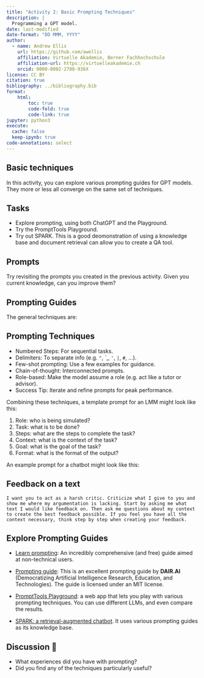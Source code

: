 ```yaml
---
title: "Activity 2: Basic Prompting Techniques"
description: |
  Programming a GPT model.
date: last-modified
date-format: "DD MMM, YYYY"
author: 
  - name: Andrew Ellis
    url: https://github.com/awellis
    affiliation: Virtuelle Akademie, Berner Fachhochschule
    affiliation-url: https://virtuelleakademie.ch
    orcid: 0000-0002-2788-936X
license: CC BY
citation: true
bibliography: ../bibliography.bib
format:
    html:
        toc: true
        code-fold: true
        code-link: true
jupyter: python3
execute: 
  cache: false
  keep-ipynb: true
code-annotations: select
---
```


## Basic techniques


In this activity, you can explore various prompting guides for GPT models. They more or less all converge on the same set of techniques.

## Tasks

- Explore prompting, using both ChatGPT and the Playground. 
- Try the PromptTools Playground.
- Try out SPARK. This is a good deomonstration of using a knowledge base and document retrieval can allow you to create a QA tool.

:::{.callout-tip}
## Prompts

Try revisiting the prompts you created in the previous activity. Given you current knowledge, can you improve them?
:::


## Prompting Guides

The general techniques are:

:::{.callout-note}
## Prompting Techniques
- Numbered Steps: For sequential tasks.
- Delimiters: To separate info (e.g. `"`, \`,, `'`, `|`, `#`, ...).
- Few-shot prompting: Use a few examples for guidance.
- Chain-of-thought: Interconnected prompts.
- Role-based: Make the model assume a role (e.g. act like a tutor or advisor).
- Success Tip: Iterate and refine prompts for peak performance.
:::



Combining these techniques, a template prompt for an LMM might look like this:

:::{.callout-note}
1) Role: who is being simulated?
2) Task: what is to be done?
3) Steps: what are the steps to complete the task?
4) Context: what is the context of the task?
5) Goal: what is the goal of the task?
6) Format: what is the format of the output?
:::


An example prompt for a chatbot might look like this:

:::{.callout-note}
## Feedback on a text
`I want you to act as a harsh critic. Criticize what I give to you and show me where my argumentation is lacking. Start by asking me what text I would like feedback on. Then ask me questions about my context to create the best feedback possible. If you feel you have all the context necessary, think step by step when creating your feedback.`
:::

## Explore Prompting Guides

- [Learn prompting](https://learnprompting.org/docs/intro): An incredibly comprehensive (and free) guide aimed at non-technical users.

- [Prompting guide](https://www.promptingguide.ai/): This is an excellent prompting guide by **DAIR.AI**
(Democratizing Artificial Intelligence Research, Education, and Technologies). The guide is licensed under an MIT license.

- [PromptTools Playground](https://prompttools.streamlit.app/): a web app that lets you play with various prompting techniques. You can use different LLMs, and even compare the results.


- [SPARK: a retrieval-augmented chatbot](https://huggingface.co/spaces/amagastya/SPARK). It uses various prompting guides as its knowledge base.



:::{.callout-caution}
## Discussion 💬 

- What experiences did you have with prompting?
- Did you find any of the techniques particularly useful?
:::

